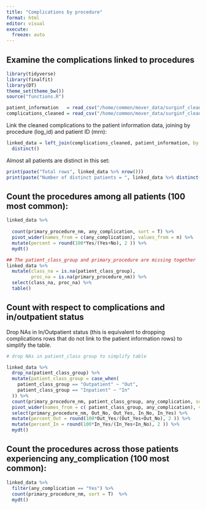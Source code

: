 ```yaml
---
title: "Complications by procedure"
format: html
editor: visual
execute:
  freeze: auto
---
```


## Examine the complications linked to procedures

```r
library(tidyverse)
library(finalfit)
library(DT)
theme_set(theme_bw())
source("functions.R")

patient_information   = read_csv("/home/common/mover_data/surginf_cleaned/patient_information_cleaned.csv")
complications_cleaned = read_csv("/home/common/mover_data/surginf_cleaned/complications_cleaned.csv")

```

Link the cleaned complications to the patient information data, joining by procedure (log_id) and patient ID (mrn):

```r
linked_data = left_join(complications_cleaned, patient_information, by = join_by(log_id, mrn)) %>%
  distinct()
```

Almost all patients are distinct in this set:

```r
print(paste("Total rows", linked_data %>% nrow()))
print(paste("Number of distinct patients = ", linked_data %>% distinct(log_id) %>% nrow()))
```

## Count the procedures among all patients (100 most common):

```r

linked_data %>% 
  
  count(primary_procedure_nm, any_complication, sort = T) %>% 
  pivot_wider(names_from = c(any_complication), values_from = n) %>% 
  mutate(percent = round(100*Yes/(Yes+No), 2 )) %>% 
  mydt()
```

```r
## The patient_class_group and primary_procedure are missing together
linked_data %>% 
  mutate(class_na = is.na(patient_class_group),
         proc_na = is.na(primary_procedure_nm)) %>% 
  select(class_na, proc_na) %>% 
  table()
```

## Count with respect to complications and in/outpatient status

Drop NAs in In/Outpatient status (this is equivalent to dropping complications rows that do not link to the patient information rows) to simplify the table.

```r
# drop NAs in patient_class group to simplify table

linked_data %>% 
  drop_na(patient_class_group) %>% 
  mutate(patient_class_group = case_when(
    patient_class_group == "Outpatient" ~ "Out",
    patient_class_group == "Inpatient" ~ "In"
  )) %>% 
  count(primary_procedure_nm, patient_class_group, any_complication, sort = T) %>% 
  pivot_wider(names_from = c( patient_class_group, any_complication), values_from = n) %>% 
  select(primary_procedure_nm, Out_No, Out_Yes, In_No, In_Yes) %>% 
  mutate(percent_Out = round(100*Out_Yes/(Out_Yes+Out_No), 2 )) %>% 
  mutate(percent_In = round(100*In_Yes/(In_Yes+In_No), 2 )) %>% 
  mydt()
```

## Count the procedures across those patients experiencing any_complication (100 most common):

```r
linked_data %>% 
  filter(any_complication == "Yes") %>% 
  count(primary_procedure_nm, sort = T)  %>% 
  mydt()
```
